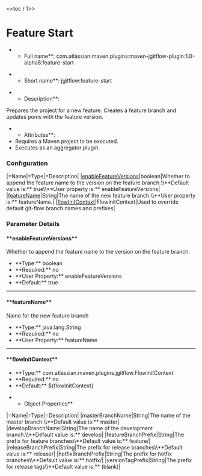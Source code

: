 <<toc / 1>>
= Feature Start =
**Full name**: com.atlassian.maven.plugins:maven-jgitflow-plugin:1.0-alpha8:feature-start

**Short name**: jgitflow:feature-start

**Description**:
Prepares the project for a new feature. Creates a feature branch and updates poms with the feature version.

**Attributes**:
* Requires a Maven project to be executed.
* Executes as an aggregator plugin.

=== Configuration ===
|=Name|=Type|=Description|
|[[goals/feature-start#!enablefeatureversions|enableFeatureVersions]]|boolean|Whether to append the feature name to the version on the feature branch.\\**Default value is:** true\\**User property is:** enableFeatureVersions|
|[[goals/feature-start#!featurename|featureName]]|String|The name of the new feature branch.\\**User property is:** featureName.|
|[[goals/feature-start#!flowinitcontext|flowInitContext]]|FlowInitContext|Used to override default git-flow branch names and prefixes|


=== Parameter Details ===
==== **enableFeatureVersions** ====
Whether to append the feature name to the version on the feature branch.
* **Type:** boolean
* **Required:** no
* **User Property:** enableFeatureVersions
* **Default:** true
----
==== **featureName** ====
Name for the new feature branch
* **Type:** java.lang.String
* **Required:** no
* **User Property:** featureName
----
==== **flowInitContext** ====
* **Type:** com.atlassian.maven.plugins.jgitflow.FlowInitContext
* **Required:** no
* **Default:** ${flowInitContext}

**Object Properties**
|=Name|=Type|=Description|
|masterBranchName|String|The name of the master branch.\\**Default value is:** master|
|developBranchName|String|The name of the development branch.\\**Default value is:** develop|
|featureBranchPrefix|String|The prefix for feature branches\\**Default value is:** feature/|
|releaseBranchPrefix|String|The prefix for release branches\\**Default value is:** release/|
|hotfixBranchPrefix|String|The prefix for hotfix branches\\**Default value is:** hotfix/|
|versionTagPrefix|String|The prefix for release tags\\**Default value is:** (blank)|
